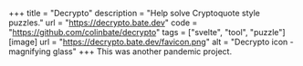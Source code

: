 +++
title = "Decrypto"
description = "Help solve Cryptoquote style puzzles."
url = "https://decrypto.bate.dev"
code = "https://github.com/colinbate/decrypto"
tags = ["svelte", "tool", "puzzle"]
[image]
url = "https://decrypto.bate.dev/favicon.png"
alt = "Decrypto icon - magnifying glass"
+++
This was another pandemic project.